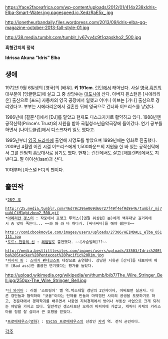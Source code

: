 https://face2faceafrica.com/wp-content/uploads/2012/01/414x238xIdris-Elba-Smart-Water.jpg.pagespeed.ic.XedzRaE5x_.jpg

http://ionetheurbandaily.files.wordpress.com/2013/09/idris-elba-gq-magazine-october-2013-fall-style-01.jpg

http://38.media.tumblr.com/tumblr_lv67yv4c9t1qzpskho2_500.jpg

'''흑형간지의 정석'''

'''Idrissa Akuna "Idris" Elba'''

== 생애 ==
1972년 9월 6일생의 [영국]의 [배우]. '''키 191cm'''. [[런던]]에서 태어났다. 사실 [[영국 흑인]]의 대부분이 [잉글랜드]에 살고 그 중 상당수는 [[대도시]]에 산다. 아버지 윈스턴은 [시에라리온] 출신으로 [포드] 자동차의 영국 공장에서 일했고 어머니 이브는 [가나] 출신으로 경리였다고. 부부는 시에라리온에서 결혼한 뒤에 영국으로 건너와 이드리스를 낳았다.

1986년에 [결혼식]에서 [DJ]를 맡았고 현재도 디스크자키로 활약하고 있다. 1988년엔 공작신탁(Prince's Trust)의 지원을 받아 국립청소년음악극장에 들어갔다. 연기 공부를 하면서 [나이트클럽]에서 디스크자키 일도 했다고.

1995년부터 [[영국 드라마]]에 출연해 지명도를 쌓았으며 1999년에는 영화로 진출했다. 2009년 4월엔 어린 시절 이드리스에게 1,500파운드의 지원을 한 바 있는 공작신탁에서 그를 반범죄 홍보대사로 삼기도 했다. 현재는 런던에서도 살고 [애틀랜타]에서도 지낸다고. 딸 아이선(Isan)과 산다. 

10대부터 [아스널 FC]의 팬이다.

== 출연작 ==
 *[[28주 후]]

 http://25.media.tumblr.com/46d79c29ae069d66727f49f4ef9d8e46/tumblr_mj7uuhLCtM1qbtzbno2_500.gif
 *[[아메리칸 갱스터]] : 작중에서 프랭크 루커스([덴절 워싱턴] 분)에게 백주대낮 길거리에서 총 맞아 죽는다... ~~쏴 봐 쏴 바 하다가. [싸바싸바]를 해야 했는데~~

 http://comicbookmovie.com/images/users/uploads/27306/HEIMDALL_elba_051111.jpg
 *[[토르: 천둥의 신]] : [[헤임달]]로 출연했다. ~~[사슴벌레]??~~

 http://media.bestlittlesites.com/images/users/uploads/33503/Idris%20Elba%20Stacker%20Pentecost%20Pacific%20Rim.jpg
 *[[퍼시픽 림]] : [[스태커 펜테코스트]] 대장으로 출연했다. 상당한 지휘관 [간지]를 내보이며 매우 [Bad ass]한 훌륭한 연기였다는 평가를 들었다.

http://upload.wikimedia.org/wikipedia/en/thumb/b/b7/The_Wire_Stringer_Bell.jpg/250px-The_Wire_Stringer_Bell.jpg
 *[[더 와이어]] : 러셀 '스트링어' 벨 역.박스데일 갱단의 2인자이자, 어찌보면 실권자. 다른 갱단들과 협력하여 "코옵"이라는 단체를 만들어 마약갱단 사이의 공생을 도모하기도 하고, 전문대에서 경제학과를 배우면서 나중엔 지하경제에서 벗어나 부동산 사업으로 크게 되려는 야망을 가지고 있다. 일반적인 갱스터보단 오히려 마피아에 가깝고, 캐릭터 자체의 카리스마를 정말 잘 살려서 큰 호평을 받았다.

 *[[프로메테우스(영화)]] : [[USCSS 프로메테우스]]의 선장인 [[자넥]] 역. 전직 군인이다.
[[각주]]
